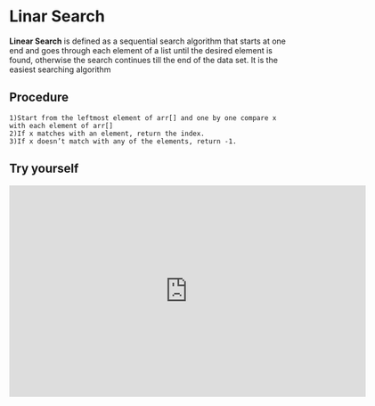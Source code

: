 # Linar Search

**Linear Search** is defined as a sequential search algorithm that starts at one end and goes through each element of a list until the desired element is found, otherwise the search continues till the end of the data set. It is the easiest searching algorithm

## Procedure

```mdx
1)Start from the leftmost element of arr[] and one by one compare x with each element of arr[]
2)If x matches with an element, return the index.
3)If x doesn’t match with any of the elements, return -1.
```

## Try yourself

<Bleed>
  <iframe
    frameborder="0"
    src="https://itch.io/embed-upload/6906652?color=333333"
    allowfullscreen=""
    width="640"
    height="380"
  >
    <a href="https://chandra-mauli-sharma.itch.io/linear-search">
      Play Linear Search on itch.io
    </a>
  </iframe>
</Bleed>
